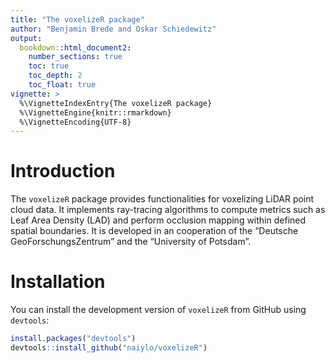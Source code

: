 ```yaml
---
title: "The voxelizeR package"
author: "Benjamin Brede and Oskar Schiedewitz"
output: 
  bookdown::html_document2:
    number_sections: true
    toc: true
    toc_depth: 2
    toc_float: true
vignette: >
  %\VignetteIndexEntry{The voxelizeR package}
  %\VignetteEngine{knitr::rmarkdown}
  %\VignetteEncoding{UTF-8}
---
```


# Introduction

The `voxelizeR` package provides functionalities for voxelizing LiDAR point cloud data. It implements ray-tracing algorithms to compute metrics such as Leaf Area Density (LAD) and perform occlusion mapping within defined spatial boundaries. It is developed in an cooperation of the "Deutsche GeoForschungsZentrum" and the "University of Potsdam".

# Installation

You can install the development version of `voxelizeR` from GitHub using `devtools`:

``` r
install.packages("devtools")
devtools::install_github("naiylo/voxelizeR")
```
